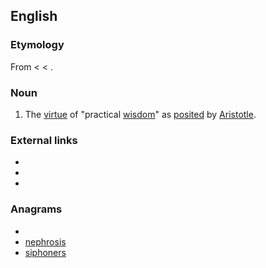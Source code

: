 {{wikipedia}}
==English==

===Etymology===
From {{etyl|grc}} {{term|lang=grc|φρόνησις||practical wisdom}} < {{term|lang=grc|φρονεῖν|tr=phronein||to think}} < {{term|lang=grc|φρήν|tr=phrēn||mind}}.

===Noun===
{{en-noun|-}}

# {{philosophy}} The [[virtue]] of "practical [[wisdom]]" as [[posited]] by [[Aristotle]].

===External links===
* {{R:Webster 1913}}
* {{R:Century 1911}}
* {{R:OneLook}}

===Anagrams===
* {{alphagram|ehinoprss}}
* [[nephrosis#English|nephrosis]]
* [[siphoners#English|siphoners]]